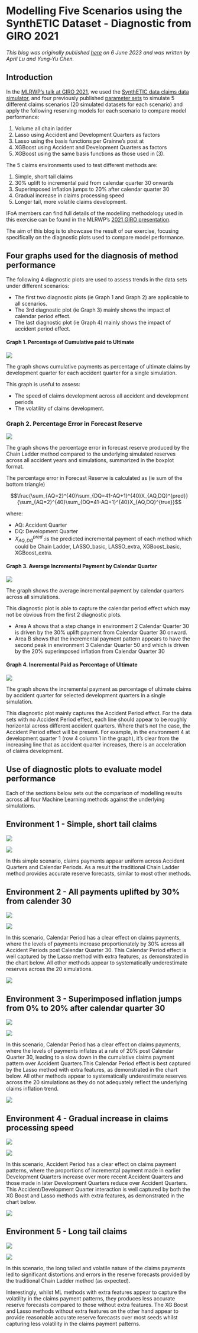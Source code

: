 # Modelling Five Scenarios using the SynthETIC Dataset - Diagnostic from GIRO 2021 

*This blog was originally published [here](https://institute-and-faculty-of-actuaries.github.io/mlr-blog/post/research/giro-2021-diagnostics/) on 6 June 2023 and was written by April Lu and Yung-Yu Chen.*


## Introduction

In the [MLRWP's talk at GIRO 2021](https://institute-and-faculty-of-actuaries.github.io/mlr-blog/talks/research/20211115_giro/), we used the [SynthETIC data claims data simulator](https://CRAN.R-project.org/package=SynthETIC), and four previously published [parameter sets](https://blog.kasa.ai/posts/synthetic/) to simulate 5 different claims scenarios (20 simulated datasets for each scenario) and apply the following reserving models for each scenario to compare model performance:

1.  Volume all chain ladder
2.  Lasso using Accident and Development Quarters as factors
3.  Lasso using the basis functions per Grainne's post at \url{https://actuariesinstitute.github.io/cookbook/docs/MLRWP_R_Lasso}
4.  XGBoost using Accident and Development Quarters as factors
5.  XGBoost using the same basis functions as those used in (3).

The 5 claims environments used to test different methods are:

1.  Simple, short tail claims
2.  30% uplift to incremental paid from calendar quarter 30 onwards
3.  Superimposed inflation jumps to 20% after calendar quarter 30
4.  Gradual increase in claims processing speed
5.  Longer tail, more volatile claims development.

IFoA members can find full details of the modelling methodology used in this exercise can be found in the MLRWP's [2021 GIRO presentation](https://vle.actuaries.org.uk/course/view.php?id=795).

The aim of this blog is to showcase the result of our exercise, focusing specifically on the diagnostic plots used to compare model performance.

## Four graphs used for the diagnosis of method performance

The following 4 diagnostic plots are used to assess trends in the data sets under different scenarios:

-   The first two diagnostic plots (ie Graph 1 and Graph 2) are applicable to all scenarios.
-   The 3rd diagnostic plot (ie Graph 3) mainly shows the impact of calendar period effect.
-   The last diagnostic plot (ie Graph 4) mainly shows the impact of accident period effect.

#### Graph 1. Percentage of Cumulative paid to Ultimate

![](Images/Graph1 - Cum Paid as percentage.png)

The graph shows cumulative payments as percentage of ultimate claims by development quarter for each accident quarter for a single simulation.

This graph is useful to assess:

-   The speed of claims development across all accident and development periods
-   The volatility of claims development.

### Graph 2. Percentage Error in Forecast Reserve

![](Images/Graph 2 - Percentage Error in Forecast Reserve.png)

The graph shows the percentage error in forecast reserve produced by the Chain Ladder method compared to the underlying simulated reserves across all accident years and simulations, summarized in the boxplot format.

The percentage error in Forecast Reserve is calculated as (ie sum of the bottom triangle)

$$\frac{\sum_{AQ=2}^{40}\sum_{DQ=41-AQ+1}^{40}X_{AQ,DQ}^{pred}}{\sum_{AQ=2}^{40}\sum_{DQ=41-AQ+1}^{40}X_{AQ,DQ}^{true}}$$

where:

-   AQ: Accident Quarter
-   DQ: Development Quarter
-   $X_{AQ,DQ}^{pred}$ :is the predicted incremental payment of each method which could be Chain Ladder, LASSO_basic, LASSO_extra, XGBoost_basic, XGBoost_extra.

#### Graph 3. Average Incremental Payment by Calendar Quarter

![](Images/Graph 3.7 - Average Incremental Payment by Cal Quarter.png)

The graph shows the average incremental payment by calendar quarters across all simulations.

This diagnostic plot is able to capture the calendar period effect which may not be obvious from the first 2 diagnostic plots.

-   Area A shows that a step change in environment 2 Calendar Quarter 30 is driven by the 30% uplift payment from Calendar Quarter 30 onward.
-   Area B shows that the incremental payment pattern appears to have the second peak in environment 3 Calendar Quarter 50 and which is driven by the 20% superimposed inflation from Calendar Quarter 30

#### Graph 4. Incremental Paid as Percentage of Ultimate

![](Images/Graph 4 - Incremental Paid as percentage of ultimate.png)

The graph shows the incremental payment as percentage of ultimate claims by accident quarter for selected development quarters in a single simulation.

This diagnostic plot mainly captures the Accident Period effect. For the data sets with no Accident Period effect, each line should appear to be roughly horizontal across different accident quarters. Where that's not the case, the Accident Period effect will be present. For example, in the environment 4 at development quarter 1 (row 4 column 1 in the graph), it's clear from the increasing line that as accident quarter increases, there is an acceleration of claims development.

## Use of diagnostic plots to evaluate model performance

Each of the sections below sets out the comparison of modelling results across all four Machine Learning methods against the underlying simulations.

## Environment 1 - Simple, short tail claims

![](Images/1.1.png)

![](Images/1.2.png)

In this simple scenario, claims payments appear uniform across Accident Quarters and Calendar Periods. As a result the traditional Chain Ladder method provides accurate reserve forecasts, similar to most other methods.

## Environment 2 - All payments uplifted by 30% from calender 30

![](Images/2.1.png)

![](Images/2.2.png)

In this scenario, Calendar Period has a clear effect on claims payments, where the levels of payments increase proportionately by 30% across all Accident Periods post Calendar Quarter 30. This Calendar Period effect is well captured by the Lasso method with extra features, as demonstrated in the chart below. All other methods appear to systematically underestimate reserves across the 20 simulations.

![](Images/2.3.png)

## Environment 3 - Superimposed inflation jumps from 0% to 20% after calendar quarter 30

![](Images/3.1.png)

![](Images/3.2.png)

In this scenario, Calendar Period has a clear effect on claims payments, where the levels of payments inflates at a rate of 20% post Calendar Quarter 30, leading to a slow down in the cumulative claims payment pattern over Accident Quarters.This Calendar Period effect is best captured by the Lasso method with extra features, as demonstrated in the chart below. All other methods appear to systematically underestimate reserves across the 20 simulations as they do not adequately reflect the underlying claims inflation trend.

![](Images/3.3.png)

## Environment 4 - Gradual increase in claims processing speed

![](Images/4.1.png)

![](Images/4.2.png)

In this scenario, Accident Period has a clear effect on claims payment patterns, where the proportions of incremental payment made in earlier Development Quarters increase over more recent Accident Quarters and those made in later Development Quarters reduce over Accident Quarters. This Accident/Development Quarter interaction is well captured by both the XG Boost and Lasso methods with extra features, as demonstrated in the chart below.

![](Images/4.3.png)

## Environment 5 - Long tail claims

![](Images/5.1.png)

![](Images/5.2.png)

In this scenario, the long tailed and volatile nature of the claims payments led to significant distortions and errors in the reserve forecasts provided by the traditional Chain Ladder method (as expected).

Interestingly, whilst ML methods with extra features appear to capture the volatility in the claims payment patterns, they produces less accurate reserve forecasts compared to those without extra features. The XG Boost and Lasso methods without extra features on the other hand appear to provide reasonable accurate reserve forecasts over most seeds whilst capturing less volatility in the claims payment patterns.

